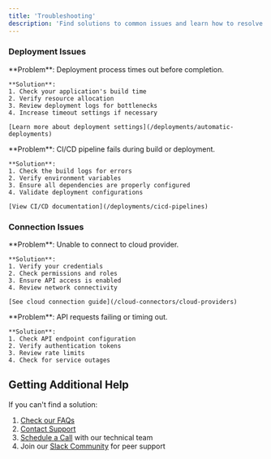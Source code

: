 ```yaml
---
title: 'Troubleshooting'
description: 'Find solutions to common issues and learn how to resolve them.'
---
```



### Deployment Issues

<AccordionGroup>
  <Accordion title="Deployment Fails with Timeout Error">
    **Problem**: Deployment process times out before completion.
    
    **Solution**:
    1. Check your application's build time
    2. Verify resource allocation
    3. Review deployment logs for bottlenecks
    4. Increase timeout settings if necessary
    
    [Learn more about deployment settings](/deployments/automatic-deployments)
  </Accordion>

  <Accordion title="CI/CD Pipeline Failures">
    **Problem**: CI/CD pipeline fails during build or deployment.
    
    **Solution**:
    1. Check the build logs for errors
    2. Verify environment variables
    3. Ensure all dependencies are properly configured
    4. Validate deployment configurations
    
    [View CI/CD documentation](/deployments/cicd-pipelines)
  </Accordion>
</AccordionGroup>

### Connection Issues

<AccordionGroup>
  <Accordion title="Cloud Provider Connection Failed">
    **Problem**: Unable to connect to cloud provider.
    
    **Solution**:
    1. Verify your credentials
    2. Check permissions and roles
    3. Ensure API access is enabled
    4. Review network connectivity
    
    [See cloud connection guide](/cloud-connectors/cloud-providers)
  </Accordion>

  <Accordion title="API Connection Errors">
    **Problem**: API requests failing or timing out.
    
    **Solution**:
    1. Check API endpoint configuration
    2. Verify authentication tokens
    3. Review rate limits
    4. Check for service outages
  </Accordion>
</AccordionGroup>



## Getting Additional Help

If you can't find a solution:

1. [Check our FAQs](/support/faqs)
2. [Contact Support](/support/contact-and-community)
3. [Schedule a Call](/support/schedule-a-call) with our technical team
4. Join our [Slack Community](https://join.slack.com/t/cloudsania-community/shared_invite/zt-35ib9c1lj-Z2bqfZbvYL1f9vIgjt3bwQ) for peer support 